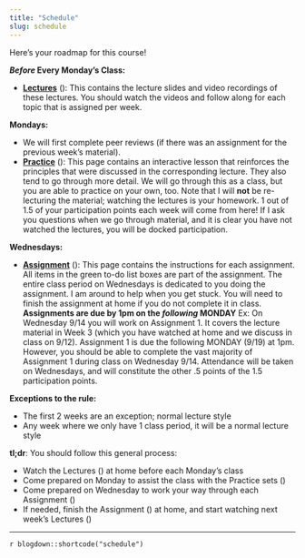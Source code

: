 ```yaml
---
title: "Schedule"
slug: schedule
---
```


Here's your roadmap for this course!

**_Before_ Every Monday's Class:**

- [**Lectures**](/lectures/) (<i class="fas fa-book-reader"></i>): This contains the lecture slides and video recordings of these lectures. You should watch the videos and follow along for each topic that is assigned per week.

**Mondays:**

- We will first complete peer reviews (if there was an assignment for the previous week's material).
- [**Practice**](/practice/) (<i class="fas fa-laptop-code"></i>): This page contains an interactive lesson that reinforces the principles that were discussed in the corresponding lecture. They also tend to go through more detail. We will go through this as a class, but you are able to practice on your own, too. Note that I will **not** be re-lecturing the material; watching the lectures is your homework. 1 out of 1.5 of your participation points each week will come from here! If I ask you questions when we go through material, and it is clear you have not watched the lectures, you will be docked participation. 

**Wednesdays:**

- [**Assignment**](/assignment/) (<i class="fas fa-pencil-ruler"></i>): This page contains the instructions for each assignment. All items in the green to-do list boxes are part of the assignment. The entire class period on Wednesdays is dedicated to you doing the assignment. I am around to help when you get stuck. You will need to finish the assignment at home if you do not complete it in class. **Assignments are due by 1pm on the _following_  MONDAY** Ex: On Wednesday 9/14 you will work on Assignment 1. It covers the lecture material in Week 3 (which you have watched at home and we discuss in class on 9/12). Assignment 1 is due the following MONDAY (9/19) at 1pm. However, you should be able to complete the vast majority of Assignment 1 during class on Wednesday 9/14. Attendance will be taken on Wednesdays, and will constitute the other .5 points of the 1.5 participation points.

**Exceptions to the rule:**

- The first 2 weeks are an exception; normal lecture style
- Any week where we only have 1 class period, it will be a normal lecture style

:::note
**tl;dr**: You should follow this general process:

- Watch the Lectures (<i class="fas fa-book-reader"></i>) at home before each Monday's class
- Come prepared on Monday to assist the class with the Practice sets (<i class="fas fa-laptop-code"></i>)
- Come prepared on Wednesday to work your way through each Assignment (<i class="fas fa-pencil-ruler"></i>)
- If needed, finish the Assignment (<i class="fas fa-pencil-ruler"></i>) at home, and start watching next week's Lectures (<i class="fas fa-book-reader"></i>)
:::

---

`r blogdown::shortcode("schedule")`